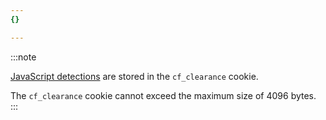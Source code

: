 ```yaml
---
{}

---
```


:::note

[JavaScript detections](/bots/reference/javascript-detections/) are stored in the `cf_clearance` cookie. 

The `cf_clearance` cookie cannot exceed the maximum size of 4096 bytes.
:::